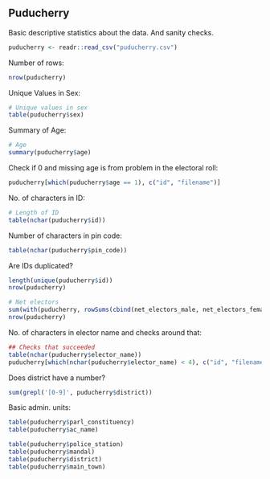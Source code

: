 ## Puducherry

Basic descriptive statistics about the data. And sanity checks.

```r
puducherry <- readr::read_csv("puducherry.csv")
```

Number of rows:

```r
nrow(puducherry)
```

Unique Values in Sex:

```r
# Unique values in sex
table(puducherry$sex)
```

Summary of Age:

```r
# Age
summary(puducherry$age)
```

Check if 0 and missing age is from problem in the electoral roll:

```r
puducherry[which(puducherry$age == 1), c("id", "filename")]
```

No. of characters in ID:
```r
# Length of ID
table(nchar(puducherry$id))
```

Number of characters in pin code:

```r
table(nchar(puducherry$pin_code))
```

Are IDs duplicated?

```r
length(unique(puducherry$id))
nrow(puducherry)
```

```r
# Net electors
sum(with(puducherry, rowSums(cbind(net_electors_male, net_electors_female), na.rm = T) == net_electors_total), na.rm = T)
nrow(puducherry)
```

No. of characters in elector name and checks around that:
```r
## Checks that succeeded
table(nchar(puducherry$elector_name))
puducherry[which(nchar(puducherry$elector_name) < 4), c("id", "filename")]
```

Does district have a number?
```r
sum(grepl('[0-9]', puducherry$district))
```

Basic admin. units:
```r
table(puducherry$parl_constituency)
table(puducherry$ac_name)

table(puducherry$police_station)
table(puducherry$mandal)
table(puducherry$district)
table(puducherry$main_town)
```
